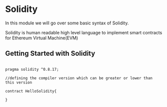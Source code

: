 # Solidity

In this module we will go over some basic syntax of Solidity.

Solidity is human readable high level language to implement smart contracts for Ethereum Virtual Machine(EVM)

## Getting Started with Solidity

```solidity copy

pragma solidity ^0.8.17;

//defining the compiler version which can be greater or lower than this version

contract HelloSolidity{

}

```
